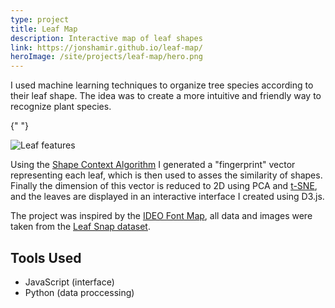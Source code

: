 ```yaml
---
type: project
title: Leaf Map
description: Interactive map of leaf shapes
link: https://jonshamir.github.io/leaf-map/
heroImage: /site/projects/leaf-map/hero.png
---
```


I used machine learning techniques to organize tree species according to their
leaf shape. The idea was to create a more intuitive and friendly way to
recognize plant species.

{" "}

<img src="/site/projects/leaf-map/features.png" alt="Leaf features" />

Using the [Shape Context Algorithm](https://en.wikipedia.org/wiki/Shape_context)
I generated a "fingerprint" vector representing each leaf, which is then used to
asses the similarity of shapes. Finally the dimension of this vector is reduced
to 2D using PCA and
[t-SNE](https://en.wikipedia.org/wiki/T-distributed_stochastic_neighbor_embedding),
and the leaves are displayed in an interactive interface I created using D3.js.

The project was inspired by the
[IDEO Font Map](https://www.designboom.com/design/ideo-font-map-interview-typography-04-21-2017/),
all data and images were taken from the
[Leaf Snap dataset](https://leafsnap.com/dataset/).

## Tools Used

- JavaScript (interface)
- Python (data proccessing)
